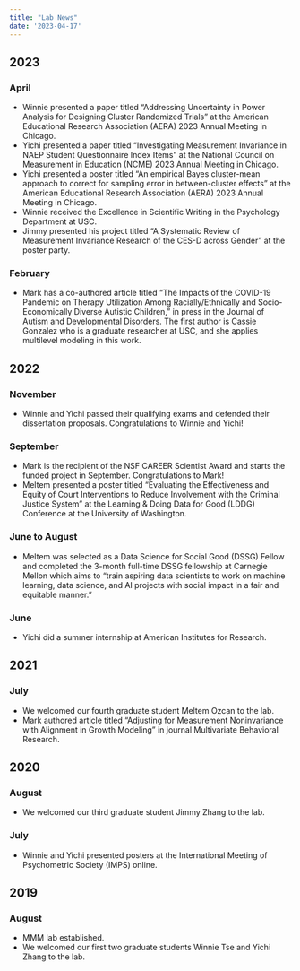 ```yaml
---
title: "Lab News"
date: '2023-04-17'
---
```


## 2023
### April 

- Winnie presented a paper titled "Addressing Uncertainty in Power Analysis for Designing Cluster Randomized Trials" at the American Educational Research Association (AERA) 2023 Annual Meeting in Chicago. 
- Yichi presented a paper titled "Investigating Measurement Invariance in NAEP Student Questionnaire Index Items" at the National Council on Measurement in Education (NCME) 2023 Annual Meeting in Chicago.
- Yichi presented a poster titled "An empirical Bayes cluster-mean approach to correct for sampling error in between-cluster effects" at the American Educational Research Association (AERA) 2023 Annual Meeting in Chicago.
- Winnie received the Excellence in Scientific Writing in the Psychology Department at USC. 
- Jimmy presented his project titled "A Systematic Review of Measurement Invariance Research of the CES-D across Gender" at the poster party. 

### February 

- Mark has a co-authored article titled "The Impacts of the COVID-19 Pandemic on Therapy Utilization Among Racially/Ethnically and Socio-Economically Diverse Autistic Children," in press in the Journal of Autism and Developmental Disorders. The first author is Cassie Gonzalez who is a graduate researcher at USC, and she applies multilevel modeling in this work.

## 2022
### November 

- Winnie and Yichi passed their qualifying exams and defended their dissertation proposals. Congratulations to Winnie and Yichi!

### September

- Mark is the recipient of the NSF CAREER Scientist Award and starts the funded project in September. Congratulations to Mark!
- Meltem presented a poster titled "Evaluating the Effectiveness and Equity of Court Interventions to Reduce Involvement with the Criminal Justice System" at the Learning & Doing Data for Good (LDDG) Conference at the University of Washington.

### June to August

- Meltem was selected as a Data Science for Social Good (DSSG) Fellow and completed the 3-month full-time DSSG fellowship at Carnegie Mellon which aims to "train aspiring data scientists to work on machine learning, data science, and AI projects with social impact in a fair and equitable manner."

### June 

- Yichi did a summer internship at American Institutes for Research. 

## 2021
### July 

- We welcomed our fourth graduate student Meltem Ozcan to the lab.
- Mark authored article titled "Adjusting for Measurement Noninvariance with Alignment in Growth Modeling" in journal Multivariate Behavioral Research.

## 2020
### August 

- We welcomed our third graduate student Jimmy Zhang to the lab.

### July 

- Winnie and Yichi presented posters at the International Meeting of Psychometric Society (IMPS) online.

## 2019
### August 

- MMM lab established.
- We welcomed our first two graduate students Winnie Tse and Yichi Zhang to the lab.
